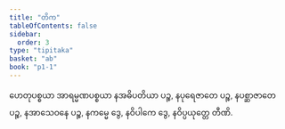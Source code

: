 ```yaml
---
title: "တိက"
tableOfContents: false
sidebar:
  order: 3
type: "tipitaka"
basket: "ab"
book: "p1-1"
---
```



<DynamicBreadcrumb />

<Paragraph number="2149" book="p1-1">
ဟေတုပစ္စယာ အာရမ္မဏပစ္စယာ နအဓိပတိယာ ပဉ္စ, နပုရေဇာတေ ပဉ္စ, နပစ္ဆာဇာတေ ပဉ္စ, နအာသေဝနေ ပဉ္စ, နကမ္မေ ဒွေ, နဝိပါကေ ဒွေ, နဝိပ္ပယုတ္တေ တီဏိ.
</Paragraph>